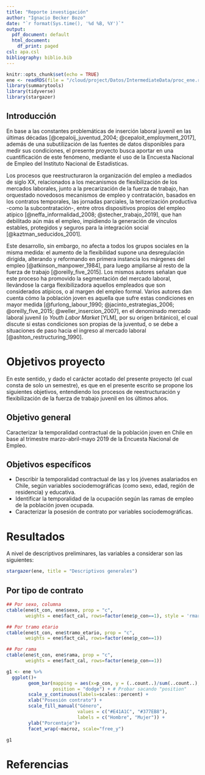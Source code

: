 ```yaml
---
title: "Reporte investigación"
author: "Ignacio Becker Bozo"
date: "`r format(Sys.time(), '%d %B, %Y')`"
output:
  pdf_document: default
  html_document:
    df_print: paged
csl: apa.csl
bibliography: biblio.bib
---
```


```r
knitr::opts_chunk$set(echo = TRUE)
ene <- readRDS(file = "/cloud/project/Datos/IntermediateData/proc_ene.rds")
library(summarytools)
library(tidyverse)
library(stargazer)
```


## Introducción

En base a las constantes problemáticas de inserción laboral juvenil en las últimas décadas [@cepaloij_juventud_2004; @cepaloit_employment_2017], además de una subutilización de las fuentes de datos disponibles para medir sus condiciones, el presente proyecto busca aportar en una cuantificación de este fenómeno, mediante el uso de la Encuesta Nacional de Empleo del Instituto Nacional de Estadísticas.

Los procesos que reestructuraron la organización del empleo a mediados de siglo XX, relacionados a los mecanismos de flexibilización de los mercados laborales, junto a la precarización de la fuerza de trabajo, han orquestado novedosos mecanismos de empleo y contratación, basados en los contratos temporales, las jornadas parciales, la tercerización productiva -como la subcontratación-, entre otros dispositivos propios del empleo atípico [@neffa_informalidad_2008; @stecher_trabajo_2019], que han debilitado aún más el empleo, impidiendo la generación de vínculos estables, protegidos y seguros para la integración social [@kaztman_seducidos_2001].

Este desarrollo, sin embargo, no afecta a todos los grupos sociales en la misma medida: el aumento de la flexibilidad supone una desregulación dirigida, alterando y reformando en primera instancia los márgenes del empleo [@atkinson_manpower_1984], para luego ampliarse al resto de la fuerza de trabajo [@oreilly_five_2015]. Los mismos autores señalan que este proceso ha promovido la segmentación del mercado laboral, llevándose la carga flexibilizadora aquellos empleados que son considerados atípicos, o al margen del empleo formal. Varios autores dan cuenta cómo la población joven es aquella que sufre estas condiciones en mayor medida [@furlong_labour_1990; @jacinto_estrategias_2006; @oreilly_five_2015; @weller_insercion_2007], en el denominado mercado laboral juvenil (o _Youth Labor Market_ [YLM], por su origen británico), el cual discute si estas condiciones son propias de la juventud, o se debe a situaciones de paso hacia el ingreso al mercado laboral [@ashton_restructuring_1990].

# Objetivos proyecto

En este sentido, y dado el carácter acotado del presente proyecto (el cual consta de solo un semestre), es que en el presente escrito se propone los siguientes objetivos, entendiendo los procesos de reestructuración y flexibilización de la fuerza de trabajo juvenil en los últimos años.

## Objetivo general

Caracterizar la temporalidad contractual de la población joven en Chile en base al trimestre marzo-abril-mayo 2019 de la Encuesta Nacional de Empleo.

## Objetivos específicos

* Describir la temporalidad contractual de las y los jóvenes asalariados en Chile, según variables sociodemográficas (como sexo, edad, región de residencia) y educativa.
* Identificar la temporalidad de la ocupación según las ramas de empleo de la población joven ocupada.
* Caracterizar la posesión de contrato por variables sociodemográficas.

# Resultados

A nivel de descriptivos preliminares, las variables a considerar son las siguientes:

```r
stargazer(ene, title = "Descriptivos generales")

```

## Por tipo de contrato

```r
## Por sexo, columna
ctable(ene$t_con, ene$sexo, prop = "c",
       weights = ene$fact_cal, rows=factor(ene$p_con==1), style = 'rmarkdown')

## Por tramo etario
ctable(ene$t_con, ene$tramo_etario, prop = "c",
       weights = ene$fact_cal, rows=factor(ene$p_con==1))

## Por rama
ctable(ene$t_con, ene$rama, prop = "c",
       weights = ene$fact_cal, rows=factor(ene$p_con==1))
```


```r
g1 <- ene %>%
  ggplot()+
        geom_bar(mapping = aes(x=p_con, y = (..count..)/sum(..count..), fill = factor(sexo)),
                 position = "dodge") + # Probar sacando "position"
        scale_y_continuous(labels=scales::percent) +
        xlab("Posesión contrato") +
        scale_fill_manual("Género",
                          values = c("#E41A1C", "#377EB8"),
                          labels = c("Hombre", "Mujer")) +
        ylab("Porcentaje")+
        facet_wrap(~macroz, scale="free_y")

g1

```


# Referencias
